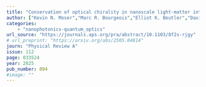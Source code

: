 ```yaml
---
title: "Conservation of optical chirality in nanoscale light-matter interactions: A study of the Born-Kuhn model system"
author: ["Kevin N. Moser","Marc R. Bourgeois","Elliot K. Beutler","David J. Masiello"]
categories: 
    - "nanophotonics-quantum_optics"
url_source: "https://journals.aps.org/pra/abstract/10.1103/8f2s-rjgy"
# url_preprint: "https://arxiv.org/abs/2505.04814"
journ: "Physical Review A"
issue: 112
page: 033524
year: 2025
pub_number: 094
#image: ""
---
```

